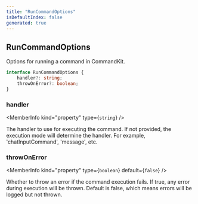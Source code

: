 ```yaml
---
title: "RunCommandOptions"
isDefaultIndex: false
generated: true
---
```



<!-- This file was generated from the CommandKit source. Do not modify. Instead, re-run the "docgen" script -->


## RunCommandOptions

<GenerationInfo sourceFile="packages/commandkit/src/app/commands/AppCommandRunner.ts" sourceLine="24" packageName="commandkit" />

Options for running a command in CommandKit.

```ts title="Signature"
interface RunCommandOptions {
    handler?: string;
    throwOnError?: boolean;
}
```

<div className="members-wrapper">

### handler

<MemberInfo kind="property" type={`string`}   />

The handler to use for executing the command.
If not provided, the execution mode will determine the handler.
For example, 'chatInputCommand', 'message', etc.
### throwOnError

<MemberInfo kind="property" type={`boolean`} default={`false`}   />

Whether to throw an error if the command execution fails.
If true, any error during execution will be thrown.
Default is false, which means errors will be logged but not thrown.


</div>
